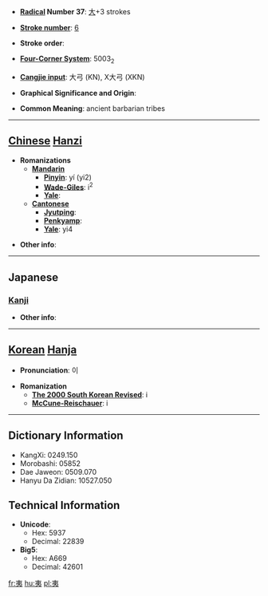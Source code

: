 * '''[[Wiktionary:Chinese radical index| Radical]] Number 37''': [[Wiktionary:Chinese radical index 大|大]]+3 strokes

* '''[[Wiktionary:Chinese total strokes index|Stroke number]]''': [[Wiktionary:Chinese total strokes index 6|6]]

* '''Stroke order''': 

* '''[[Wiktionary:Chinese four corner index|Four-Corner System]]''': 5003<sub>2</sub>

* '''[[Wiktionary:Chinese Cangjie index|Cangjie input]]''': 大弓 (KN), X大弓 (XKN)

* '''Graphical Significance and Origin''': 

* '''Common Meaning''': ancient barbarian tribes

----

== [[Chinese]] [[Hanzi]] ==

* '''Romanizations'''
** '''[[Mandarin]]'''
*** '''[[Pinyin]]''': yí (yi2)
*** '''[[Wade-Giles]]''': i<sup>2</sup>
*** '''[[Yale]]''': 
** '''[[Cantonese]]'''
*** '''[[Jyutping]]''':
*** '''[[Penkyamp]]''': 
*** '''[[Yale]]''': yi4

* '''Other info''': 

----

==Japanese==
===[[Kanji]]===
{{kanji|on readings=[[い]] (i)|kun readings=[[たいらげる]] (tairageru), [[ころす]] (korosu), [[えびす]] (ebisu)}}

* '''Other info''':  

----

== [[Korean]] [[Hanja]] ==

* '''Pronunciation''': 이

* '''Romanization'''
** '''[[The 2000 South Korean Revised Romanization|The 2000 South Korean Revised]]''': i
** '''[[McCune-Reischauer]]''': i

----

== Dictionary Information ==

* KangXi: 0249.150
* Morobashi: 05852
* Dae Jaweon: 0509.070
* Hanyu Da Zidian: 10527.050

== Technical Information ==

* '''Unicode''':
** Hex: 5937
** Decimal: 22839
* '''Big5''':
** Hex: A669
** Decimal: 42601

[[fr:夷]]
[[hu:夷]]
[[pl:夷]]